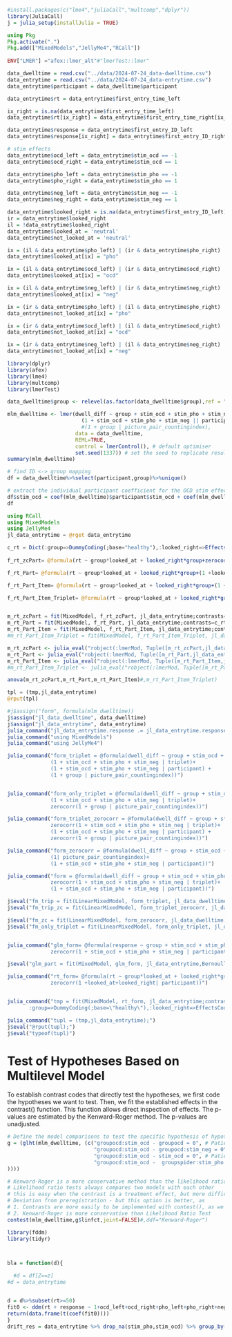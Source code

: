 
```r
#install.packages(c("lme4","juliaCall","multcomp","dplyr"))
library(JuliaCall)
j = julia_setup(installJulia = TRUE)
```

```julia
using Pkg
Pkg.activate(".")
Pkg.add(["MixedModels","JellyMe4","RCall"])
  
ENV["LMER"] ="afex::lmer_alt"#"lmerTest::lmer"
```

```r
data_dwelltime = read.csv("../data/2024-07-24_data-dwelltime.csv")
data_entrytime = read.csv("../data/2024-07-24_data-entrytime.csv")
data_entrytime$participant = data_dwelltime$participant

data_entrytime$rt = data_entrytime$first_entry_time_left

ix_right = is.na(data_entrytime$first_entry_time_left)
data_entrytime$rt[ix_right] = data_entrytime$first_entry_time_right[ix_right]

data_entrytime$response = data_entrytime$first_entry_ID_left
data_entrytime$response[ix_right] = data_entrytime$first_entry_ID_right[ix_right]

# stim effects
data_entrytime$ocd_left = data_entrytime$stim_ocd == -1
data_entrytime$ocd_right = data_entrytime$stim_ocd == 1

data_entrytime$pho_left = data_entrytime$stim_pho == -1
data_entrytime$pho_right = data_entrytime$stim_pho == 1

data_entrytime$neg_left = data_entrytime$stim_neg == -1
data_entrytime$neg_right = data_entrytime$stim_neg == 1

data_entrytime$looked_right = is.na(data_entrytime$first_entry_ID_left)
ir = data_entrytime$looked_right
il = !data_entrytime$looked_right
data_entrytime$looked_at = 'neutral'
data_entrytime$not_looked_at = 'neutral'

ix = (il & data_entrytime$pho_left) | (ir & data_entrytime$pho_right)
data_entrytime$looked_at[ix] = "pho"

ix = (il & data_entrytime$ocd_left) | (ir & data_entrytime$ocd_right)
data_entrytime$looked_at[ix] = "ocd"

ix = (il & data_entrytime$neg_left) | (ir & data_entrytime$neg_right)
data_entrytime$looked_at[ix] = "neg"

ix = (ir & data_entrytime$pho_left) | (il & data_entrytime$pho_right)
data_entrytime$not_looked_at[ix] = "pho"

ix = (ir & data_entrytime$ocd_left) | (il & data_entrytime$ocd_right)
data_entrytime$not_looked_at[ix] = "ocd"

ix = (ir & data_entrytime$neg_left) | (il & data_entrytime$neg_right)
data_entrytime$not_looked_at[ix] = "neg"


```

```r
library(dplyr)
library(afex)
library(lme4)
library(multcomp)
library(lmerTest)
```
```r

data_dwelltime$group <- relevel(as.factor(data_dwelltime$group),ref = "healthy")

mlm_dwelltime <- lmer(dwell_diff ~ group + stim_ocd + stim_pho + stim_neg  + group:stim_ocd + group:stim_pho + group:stim_neg +
                        (1 + stim_ocd + stim_pho + stim_neg || participant),
                        #(1 + group | picture_pair_countingindex),
                      data = data_dwelltime,
                      REML=TRUE,
                      control = lmerControl(), # default optimiser
                      set.seed(1337)) # set the seed to replicate results
summary(mlm_dwelltime)
```

```R
# find ID <-> group mapping
df = data_dwelltime%>%select(participant,group)%>%unique()

# extract the individual participant coefficient for the OCD stim effect
df$stim_ocd = coef(mlm_dwelltime)$participant$stim_ocd + coef(mlm_dwelltime)$participant$groupocd + coef(mlm_dwelltime)$participant$`groupocd:stim_ocd`
df
```
```julia
using RCall
using MixedModels
using JellyMe4
jl_data_entrytime = @rget data_entrytime

c_rt = Dict(:group=>DummyCoding(;base="healthy"),:looked_right=>EffectsCoding(),:looked_at=>DummyCoding(;base="neutral"))
            
f_rt_zcPart= @formula(rt ~ group*looked_at + looked_right*group+zerocorr(1 +looked_at+looked_right| participant))

f_rt_Part= @formula(rt ~ group*looked_at + looked_right*group+(1 +looked_at+looked_right| participant))

f_rt_Part_Item= @formula(rt ~ group*looked_at + looked_right*group+(1 +looked_at+looked_right| participant)+(1 + group | picture_pair_countingindex))

f_rt_Part_Item_Triplet= @formula(rt ~ group*looked_at + looked_right*group+(1 +looked_at+looked_right| participant)+(1 + looked_at+looked_right| triplet)+(1 + group | picture_pair_countingindex))


m_rt_zcPart = fit(MixedModel, f_rt_zcPart, jl_data_entrytime;contrasts=c_rt);
m_rt_Part = fit(MixedModel, f_rt_Part, jl_data_entrytime;contrasts=c_rt);
m_rt_Part_Item = fit(MixedModel, f_rt_Part_Item, jl_data_entrytime;contrasts=c_rt);
#m_rt_Part_Item_Triplet = fit(MixedModel, f_rt_Part_Item_Triplet, jl_data_entrytime;contrasts=c_rt);
```
```r
m_rt_zcPart <- julia_eval("robject(:lmerMod, Tuple([m_rt_zcPart,jl_data_entrytime]));",need_return="R")
m_rt_Part <- julia_eval("robject(:lmerMod, Tuple([m_rt_Part,jl_data_entrytime]));",need_return="R")
m_rt_Part_Item <- julia_eval("robject(:lmerMod, Tuple([m_rt_Part_Item,jl_data_entrytime]));",need_return="R")
#m_rt_Part_Item_Triplet <- julia_eval("robject(:lmerMod, Tuple([m_rt_Part_Item_Triplet,jl_data_entrytime]));",need_return="R")
```
```r
anova(m_rt_zcPart,m_rt_Part,m_rt_Part_Item)#,m_rt_Part_Item_Triplet)
```
```julia
tpl = (tmp,jl_data_entrytime)
@rput(tpl)
```

```R
#j$assign("form", formula(mlm_dwelltime))
j$assign("jl_data_dwelltime", data_dwelltime)
j$assign("jl_data_entrytime", data_entrytime)
julia_command("jl_data_entrytime.response .= jl_data_entrytime.response .-1")
julia_command("using MixedModels")
julia_command("using JellyMe4")

julia_command("form_triplet = @formula(dwell_diff ~ group + stim_ocd + stim_pho + stim_neg  + group&stim_ocd + group&stim_pho + group&stim_neg + 
              (1 + stim_ocd + stim_pho + stim_neg | triplet)+
              (1 + stim_ocd + stim_pho + stim_neg | participant) +
              (1 + group | picture_pair_countingindex))")


julia_command("form_only_triplet = @formula(dwell_diff ~ group + stim_ocd + stim_pho + stim_neg  + group&stim_ocd + group&stim_pho + group&stim_neg + 
              (1 + stim_ocd + stim_pho + stim_neg | triplet)+
              zerocorr(1 + group | picture_pair_countingindex))")

julia_command("form_triplet_zerocorr = @formula(dwell_diff ~ group + stim_ocd + stim_pho + stim_neg  + group&stim_ocd + group&stim_pho + group&stim_neg + 
              zerocorr(1 + stim_ocd + stim_pho + stim_neg | triplet)+
              (1 + stim_ocd + stim_pho + stim_neg | participant) +
              zerocorr(1 + group | picture_pair_countingindex))")

julia_command("form_zerocorr = @formula(dwell_diff ~ group + stim_ocd + stim_pho + stim_neg  + group&stim_ocd + group&stim_pho + group&stim_neg + 
              (1| picture_pair_countingindex)+
              (1 + stim_ocd + stim_pho + stim_neg | participant))")

julia_command("form = @formula(dwell_diff ~ group + stim_ocd + stim_pho + stim_neg  + group&stim_ocd + group&stim_pho + group&stim_neg + 
              zerocorr(1 + stim_ocd + stim_pho + stim_neg | triplet)+
              (1 + stim_ocd + stim_pho + stim_neg | participant))")

j$eval("fm_trip = fit(LinearMixedModel, form_triplet, jl_data_dwelltime)")
j$eval("fm_trip_zc = fit(LinearMixedModel, form_triplet_zerocorr, jl_data_dwelltime)")

j$eval("fm_zc = fit(LinearMixedModel, form_zerocorr, jl_data_dwelltime)")
j$eval("fm_only_triplet = fit(LinearMixedModel, form_only_triplet, jl_data_dwelltime)")


julia_command("glm_form= @formula(response ~ group + stim_ocd + stim_pho + stim_neg  + group&stim_ocd + group&stim_pho + group&stim_neg + 
              zerocorr(1 + stim_ocd + stim_pho + stim_neg | participant))")

j$eval("glm_part = fit(MixedModel, glm_form, jl_data_entrytime,Bernoulli();contrasts=Dict(:group=>DummyCoding(;base=\"healthy\")))")

julia_command("rt_form= @formula(rt ~ group*looked_at + looked_right*group+
              zerocorr(1 +looked_at+looked_right| participant))")


julia_command("tmp = fit(MixedModel, rt_form, jl_data_entrytime;contrasts=Dict(
       :group=>DummyCoding(;base=\"healthy\"),:looked_right=>EffectsCoding(),:looked_at=>DummyCoding(;base=\"neutral\")));")

julia_command("tupl = (tmp,jl_data_entrytime);")
j$eval("@rput(tupl);")
j$eval("typeof(tupl)")

```
# Test of Hypotheses Based on Multilevel Model
To establish contrast codes that directly test the hypotheses, we first code the hypotheses we want to test. Then, we fit the established effects in the contrast() function. This function allows direct inspection of effects. The p-values are estimated by the Kenward-Roger method. The p-values are unadjusted.

```r
# Define the model comparisons to test the specific hypothesis of hypothesis 2
g = (glht(mlm_dwelltime, (c("groupocd:stim_ocd - groupocd = 0", # Patients with OCD look at idiosyncratic OCD-relevant material longer compared to neutral material (maintenance bias within group)
                            "groupocd:stim_ocd - groupocd:stim_neg = 0", # Patients with OCD look at idiosyncratic OCD-relevant material longer compared to negative material (maintenance bias within group)
                            "groupocd:stim_ocd - stim_ocd = 0", # Patients with OCD will show a more pronounced maintenance bias compared to healthy participants (maintenance bias between groups)
                            "groupocd:stim_ocd -  groupspider:stim_pho = 0" # Patients with OCD will show a more pronounced maintenance to idiosyncratic disorder-specific material compared to patients with spider phobia (maintenance bias between group)
))))

# Kenward-Roger is a more conservative method than the likelihood ratio test 
# Likelihood ratio tests always compares two models with each other 
# this is easy when the contrast is a treatment effect, but more difficult if we have three variables
# Deviation from preregistration - but this option is better, as 
# 1. Contrasts are more easily to be implemented with contest(), as we have many different contrasts and three groups that we want to compare within- and between-subjects (LR would only allow two comparisons at a time)
# 2. Kenward-Roger is more conservative than Likelihood Ratio Test
contest(mlm_dwelltime,g$linfct,joint=FALSE)#,ddf="Kenward-Roger")
```


```r
library(fddm)
library(tidyr)



bla = function(d){

  #d = df[Z==z]
#d = data_entrytime


d = d%>%subset(rt>=50)
fit0 <- ddm(rt + response ~ 1+ocd_left+ocd_right+pho_left+pho_right+neg_left+neg_right, data = d)
return(data.frame(t(coef(fit0))))
}
drift_res = data_entrytime %>% drop_na(stim_pho,stim_ocd) %>% group_by(participant,group) %>% do(bla(.))


```
